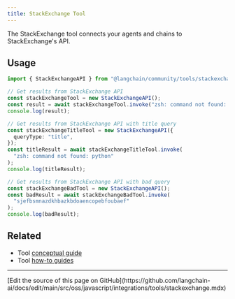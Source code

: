 ```yaml
---
title: StackExchange Tool
---
```


The StackExchange tool connects your agents and chains to StackExchange's API.

## Usage

```typescript
import { StackExchangeAPI } from "@langchain/community/tools/stackexchange";

// Get results from StackExchange API
const stackExchangeTool = new StackExchangeAPI();
const result = await stackExchangeTool.invoke("zsh: command not found: python");
console.log(result);

// Get results from StackExchange API with title query
const stackExchangeTitleTool = new StackExchangeAPI({
  queryType: "title",
});
const titleResult = await stackExchangeTitleTool.invoke(
  "zsh: command not found: python"
);
console.log(titleResult);

// Get results from StackExchange API with bad query
const stackExchangeBadTool = new StackExchangeAPI();
const badResult = await stackExchangeBadTool.invoke(
  "sjefbsmnazdkhbazkbdoaencopebfoubaef"
);
console.log(badResult);
```

## Related

- Tool [conceptual guide](/oss/javascript/langchain/tools)
- Tool [how-to guides](/oss/javascript/langchain/tools)

---

<Callout icon="pen-to-square" iconType="regular">
  [Edit the source of this page on GitHub](https://github.com/langchain-ai/docs/edit/main/src/oss/javascript/integrations/tools/stackexchange.mdx)
</Callout>
